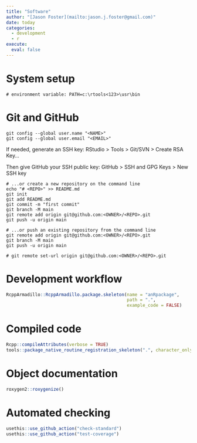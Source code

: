 ```yaml
---
title: "Software"
author: "[Jason Foster](mailto:jason.j.foster@gmail.com)"
date: today
categories:
  - development
  - r
execute:
  eval: false
---
```


# System setup

```         
# environment variable: PATH=c:\rtools<123>\usr\bin
```

# Git and GitHub

```         
git config --global user.name "<NAME>"
git config --global user.email "<EMAIL>"
```

If needed, generate an SSH key: RStudio \> Tools \> Git/SVN \> Create RSA Key...

Then give GitHub your SSH public key: GitHub \> SSH and GPG Keys \> New SSH key

```         
# ...or create a new repository on the command line
echo "# <REPO>" >> README.md
git init
git add README.md
git commit -m "first commit"
git branch -M main
git remote add origin git@github.com:<OWNER>/<REPO>.git
git push -u origin main
```

```         
# ...or push an existing repository from the command line
git remote add origin git@github.com:<OWNER>/<REPO>.git
git branch -M main
git push -u origin main
```

```         
# git remote set-url origin git@github.com:<OWNER>/<REPO>.git
```

# Development workflow

```r
RcppArmadillo::RcppArmadillo.package.skeleton(name = "anRpackage",
                                              path = ".",
                                              example_code = FALSE)
```

# Compiled code

```r
Rcpp::compileAttributes(verbose = TRUE)
tools::package_native_routine_registration_skeleton(".", character_only = FALSE)
```

# Object documentation

```r
roxygen2::roxygenize()
```

# Automated checking

```r
usethis::use_github_action("check-standard")
usethis::use_github_action("test-coverage")
```
